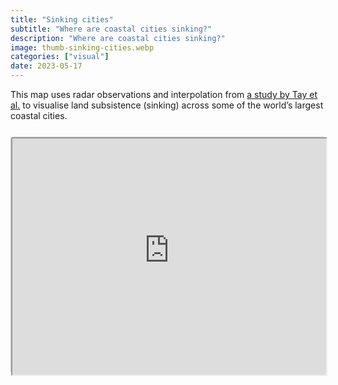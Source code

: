 ```yaml
---
title: "Sinking cities"
subtitle: "Where are coastal cities sinking?"
description: "Where are coastal cities sinking?"
image: thumb-sinking-cities.webp
categories: ["visual"]
date: 2023-05-17
---
```


This map uses radar observations and interpolation from [a study by Tay et al.](https://doi.org/10.1038/s41893-022-00947-z) to visualise land subsistence (sinking) across some of the world's largest coastal cities.

```{=html}
<div style="text-align:center; position: relative; height: 0; padding-bottom: 75%; margin-top: 25px; margin-bottom: 25px; border: 1px solid #cccccc; border-radius: 5px;">
	<iframe style="position: absolute; top: 0; left: 0; width: 100%; height: 100%; background-color: white" src="https://may2023.360info-sinking-cities.pages.dev/map/?edshare" allowfullscreen></iframe>
</div>
```
